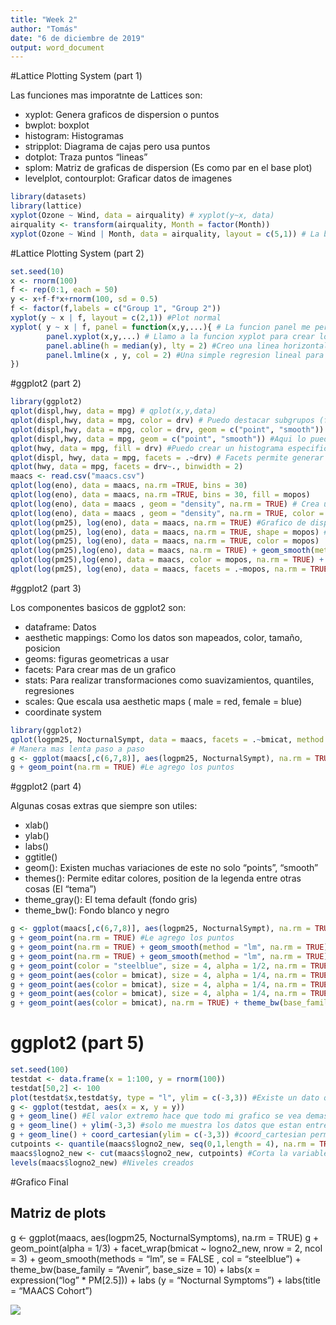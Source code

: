 ```yaml
---
title: "Week 2"
author: "Tomás"
date: "6 de diciembre de 2019"
output: word_document
---
```


#Lattice Plotting System (part 1)

Las funciones mas imporatnte de Lattices son:

* xyplot: Genera graficos de dispersion o puntos
* bwplot: boxplot
* histogram: Histogramas
* stripplot: Diagrama de cajas pero usa puntos
* dotplot: Traza puntos "lineas"
* splom: Matriz de graficas de dispersion (Es como par en el base plot)
* levelplot, contourplot: Graficar datos de imagenes

```r
library(datasets)
library(lattice)
xyplot(Ozone ~ Wind, data = airquality) # xyplot(y~x, data)
airquality <- transform(airquality, Month = factor(Month))
xyplot(Ozone ~ Wind | Month, data = airquality, layout = c(5,1)) # La barra permite utilizar categorias para que me las grafique por separado, layout = en que tipo de matriz quiero mostrar los graficos (5 columnas por 1 fila)
```

#Lattice Plotting System (part 2)

```r
set.seed(10)
x <- rnorm(100)
f <- rep(0:1, each = 50)
y <- x+f-f*x+rnorm(100, sd = 0.5)
f <- factor(f,labels = c("Group 1", "Group 2"))
xyplot(y ~ x | f, layout = c(2,1)) #Plot normal
xyplot( y ~ x | f, panel = function(x,y,...){ # La funcion panel me permite editar el plot
        panel.xyplot(x,y,...) # Llamo a la funcion xyplot para crear los puntos
        panel.abline(h = median(y), lty = 2) #Creo una linea horizontal igual a la media (lty me da las lineas punteadas)
        panel.lmline(x , y, col = 2) #Una simple regresion lineal para los datos
})
```

#ggplot2 (part 2)

```r
library(ggplot2)
qplot(displ,hwy, data = mpg) # qplot(x,y,data)
qplot(displ,hwy, data = mpg, color = drv) # Puedo destacar subgrupos (factores) con color = factor
qplot(displ,hwy, data = mpg, color = drv, geom = c("point", "smooth")) #Puedo crear un suavizamiento de los datos por tipo
qplot(displ,hwy, data = mpg, geom = c("point", "smooth")) #Aqui lo puedo tener de manera general, la zona gris me indica el 95% de confiabilidad
qplot(hwy, data = mpg, fill = drv) #Puedo crear un histograma especificando solamente 1 variables qplot(x,data), aqui los separo por tipos como antes
qplot(displ, hwy, data = mpg, facets = .~drv) # Facets permite generar ventanas con varios graficos (El argumento se separa por ~, si pongo la variable categorica al lado derecho obtengo solo filas, al derecho solo columnas)
qplot(hwy, data = mpg, facets = drv~., binwidth = 2)
maacs <- read.csv("maacs.csv")
qplot(log(eno), data = maacs, na.rm =TRUE, bins = 30)
qplot(log(eno), data = maacs, na.rm =TRUE, bins = 30, fill = mopos)
qplot(log(eno), data = maacs , geom = "density", na.rm = TRUE) # Crea un grafico de densidad
qplot(log(eno), data = maacs , geom = "density", na.rm = TRUE, color = mopos) #Crea el grafico de densidad por tipo
qplot(log(pm25), log(eno), data = maacs, na.rm = TRUE) #Grafico de dispersion entre pm25 y eno
qplot(log(pm25), log(eno), data = maacs, na.rm = TRUE, shape = mopos) #Shapes permite cambiar las figuras
qplot(log(pm25), log(eno), data = maacs, na.rm = TRUE, color = mopos)
qplot(log(pm25),log(eno), data = maacs, na.rm = TRUE) + geom_smooth(method = "lm") #Agrego una regresion lineal
qplot(log(pm25),log(eno), data = maacs, color = mopos, na.rm = TRUE) + geom_smooth(method = "lm", na.rm = TRUE) #La misma regresion pero por grupos
qplot(log(pm25), log(eno), data = maacs, facets = .~mopos, na.rm = TRUE) + geom_smooth(method = "lm", na.rm = TRUE)
```

#ggplot2 (part 3)

Los componentes basicos de ggplot2 son:

* dataframe: Datos
* aesthetic mappings: Como los datos son mapeados, color, tamaño, posicion
* geoms: figuras geometricas a usar
* facets: Para crear mas de un grafico
* stats: Para realizar transformaciones como suavizamientos, quantiles, regresiones
* scales: Que escala usa aesthetic maps ( male = red, female = blue)
* coordinate system

```r
library(ggplot2)
qplot(logpm25, NocturnalSympt, data = maacs, facets = .~bmicat, method = "lm", na.rm = TRUE, geom = c("point", "smooth"))
# Manera mas lenta paso a paso
g <- ggplot(maacs[,c(6,7,8)], aes(logpm25, NocturnalSympt), na.rm = TRUE) #Creo el grafico
g + geom_point(na.rm = TRUE) #Le agrego los puntos
```

#ggplot2 (part 4)

Algunas cosas extras que siempre son utiles:

* xlab()
* ylab()
* labs()
* ggtitle()
* geom(): Existen muchas variaciones de este no solo "points", "smooth"
* themes(): Permite editar colores, position de la legenda entre otras cosas (El "tema")
* theme_gray(): El tema default (fondo gris)
* theme_bw(): Fondo blanco y negro

```r
g <- ggplot(maacs[,c(6,7,8)], aes(logpm25, NocturnalSympt), na.rm = TRUE) #Creo el grafico
g + geom_point(na.rm = TRUE) #Le agrego los puntos
g + geom_point(na.rm = TRUE) + geom_smooth(method = "lm", na.rm = TRUE) #Creo una regresion lineal
g + geom_point(na.rm = TRUE) + geom_smooth(method = "lm", na.rm = TRUE) + facet_grid(.~bmicat) #Agrego mas de un plot
g + geom_point(color = "steelblue", size = 4, alpha = 1/2, na.rm = TRUE) # Cambio de color, tamaño, transparencia
g + geom_point(aes(color = bmicat), size = 4, alpha = 1/4, na.rm = TRUE) # Cambio de color por categoria
g + geom_point(aes(color = bmicat), size = 4, alpha = 1/4, na.rm = TRUE) +  labs(title = "MAACS Cohort") + labs(x = expression("log"*PM[2.5]), y = "Nocturnal Symptoms") #Le entrego titulo y nombre a los ejes
g + geom_point(aes(color = bmicat), size = 4, alpha = 1/4, na.rm = TRUE) +  labs(title = "MAACS Cohort") + labs(x = expression("log"*PM[2.5]), y = "Nocturnal Symptoms") + geom_smooth(size = 1, linetype = 2, method = "lm", se = FALSE, na.rm = TRUE) # Agrego una regresion lineal, (se = FALSE, desactiva el intervalo de confiaza)
g + geom_point(aes(color = bmicat), na.rm = TRUE) + theme_bw(base_family = "") #Cambio el aspecto del grafico
```

# ggplot2 (part 5)


```r
set.seed(100)
testdat <- data.frame(x = 1:100, y = rnorm(100))
testdat[50,2] <- 100
plot(testdat$x,testdat$y, type = "l", ylim = c(-3,3)) #Existe un dato que se escapa de el grafico
g <- ggplot(testdat, aes(x = x, y = y))
g + geom_line() #El valor extremo hace que todo mi grafico se vea demasiado grande
g + geom_line() + ylim(-3,3) #solo me muestra los datos que estan entre -3 y 3, oculta el resto
g + geom_line() + coord_cartesian(ylim = c(-3,3)) #coord_cartesian permite limitar el plano y no esconder datos
cutpoints <- quantile(maacs$logno2_new, seq(0,1,length = 4), na.rm = TRUE) #Me crea 4 intervalos para una variable continua poder hacerla categorica
maacs$logno2_new <- cut(maacs$logno2_new, cutpoints) #Corta la variable y la transforma en factores con los puntos dados
levels(maacs$logno2_new) #Niveles creados
```

#Grafico Final

## Matriz de plots

g <- ggplot(maacs, aes(logpm25, NocturnalSymptoms), na.rm = TRUE) 
g + geom_point(alpha = 1/3) + facet_wrap(bmicat ~ logno2_new, nrow = 2, ncol = 3) + geom_smooth(methods = "lm", se = FALSE , col = "steelblue") + theme_bw(base_family = "Avenir", base_size = 10) + labs(x = expression("log" * PM[2.5])) + labs (y = "Nocturnal Symptoms") + labs(title = "MAACS Cohort")



![](plot.png)

